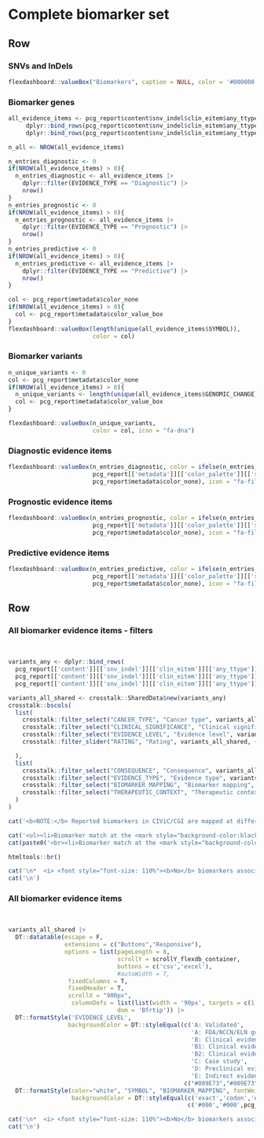 Complete biomarker set {data-navmenu="SNVs and InDels"}
==================================================================

Row
-------------------------------------

### SNVs and InDels

```r
flexdashboard::valueBox("Biomarkers", caption = NULL, color = '#000000', icon = NULL)
```

### Biomarker genes

```r

all_evidence_items <- pcg_report$content$snv_indel$clin_eitem$any_ttype$diagnostic$any |>
     dplyr::bind_rows(pcg_report$content$snv_indel$clin_eitem$any_ttype$prognostic$any) |>
     dplyr::bind_rows(pcg_report$content$snv_indel$clin_eitem$any_ttype$predictive$any)

n_all <- NROW(all_evidence_items)

n_entries_diagnostic <- 0
if(NROW(all_evidence_items) > 0){
  n_entries_diagnostic <- all_evidence_items |>
    dplyr::filter(EVIDENCE_TYPE == "Diagnostic") |>
    nrow()
}
n_entries_prognostic <- 0
if(NROW(all_evidence_items) > 0){
  n_entries_prognostic <- all_evidence_items |>
    dplyr::filter(EVIDENCE_TYPE == "Prognostic") |>
    nrow()
}
n_entries_predictive <- 0
if(NROW(all_evidence_items) > 0){
  n_entries_predictive <- all_evidence_items |>
    dplyr::filter(EVIDENCE_TYPE == "Predictive") |>
    nrow()
}

col <- pcg_report$metadata$color_none
if(NROW(all_evidence_items) > 0){
  col <- pcg_report$metadata$color_value_box
}
flexdashboard::valueBox(length(unique(all_evidence_items$SYMBOL)), 
                        color = col)

```

### Biomarker variants

```r
n_unique_variants <- 0
col <- pcg_report$metadata$color_none
if(NROW(all_evidence_items) > 0){
  n_unique_variants <- length(unique(all_evidence_items$GENOMIC_CHANGE))
  col <- pcg_report$metadata$color_value_box
}

flexdashboard::valueBox(n_unique_variants, 
                        color = col, icon = "fa-dna")
```


### Diagnostic evidence items

```r

flexdashboard::valueBox(n_entries_diagnostic, color = ifelse(n_entries_diagnostic > 0,
                        pcg_report[['metadata']][['color_palette']][['success']][['values']][1],
                        pcg_report$metadata$color_none), icon = "fa-file-prescription")
```

### Prognostic evidence items

```r
flexdashboard::valueBox(n_entries_prognostic, color = ifelse(n_entries_prognostic > 0,
                        pcg_report[['metadata']][['color_palette']][['success']][['values']][1],
                        pcg_report$metadata$color_none), icon = "fa-file-prescription")
```

### Predictive evidence items

```r
flexdashboard::valueBox(n_entries_predictive, color = ifelse(n_entries_predictive > 0,
                        pcg_report[['metadata']][['color_palette']][['success']][['values']][1],
                        pcg_report$metadata$color_none), icon = "fa-file-prescription")
```


Row
-----------------------------------------------------

### All biomarker evidence items - filters {data-padding=15 data-width=300}

<br>

```r

variants_any <- dplyr::bind_rows(
  pcg_report[['content']][['snv_indel']][['clin_eitem']][['any_ttype']][['diagnostic']][['any']],
  pcg_report[['content']][['snv_indel']][['clin_eitem']][['any_ttype']][['predictive']][['any']],
  pcg_report[['content']][['snv_indel']][['clin_eitem']][['any_ttype']][['prognostic']][['any']])

variants_all_shared <- crosstalk::SharedData$new(variants_any)
crosstalk::bscols(
  list(
    crosstalk::filter_select("CANCER_TYPE", "Cancer type", variants_all_shared, ~CANCER_TYPE),
    crosstalk::filter_select("CLINICAL_SIGNIFICANCE", "Clinical significance", variants_all_shared, ~CLINICAL_SIGNIFICANCE),
    crosstalk::filter_select("EVIDENCE_LEVEL", "Evidence level", variants_all_shared, ~EVIDENCE_LEVEL),
    crosstalk::filter_slider("RATING", "Rating", variants_all_shared, ~RATING, min = 0, max = 5, step = 1, ticks = T)

  ),
  list(
    crosstalk::filter_select("CONSEQUENCE", "Consequence", variants_all_shared, ~CONSEQUENCE),
    crosstalk::filter_select("EVIDENCE_TYPE", "Evidence type", variants_all_shared, ~EVIDENCE_TYPE),
    crosstalk::filter_select("BIOMARKER_MAPPING", "Biomarker mapping", variants_all_shared, ~BIOMARKER_MAPPING),
    crosstalk::filter_select("THERAPEUTIC_CONTEXT", "Therapeutic context", variants_all_shared, ~THERAPEUTIC_CONTEXT)
  )
)


```


```r

cat('<b>NOTE:</b> Reported biomarkers in CIViC/CGI are mapped at different resolutions (i.e. filter <b>Biomarker mapping</b>). The accuracy of a match between variants in the tumor sample and the reported biomarkers will vary accordingly (highlighted by gene symbols with different color backgrounds):\n\n')

cat('<ul><li>Biomarker match at the <mark style="background-color:black; font-weight:bold; color:white">exact variant/codon level</mark></li>')
cat(paste0('<br><li>Biomarker match at the <mark style="background-color:', pcg_report[['metadata']][['color_palette']][['warning']][['values']][1],'; color:white; font-weight:bold">exon/gene level</mark></li></ul>\n'))

htmltools::br()
```


```r
cat('\n*  <i> <font style="font-size: 110%"><b>No</b> biomarkers associated with variants in the tumor sample.</i></font>', sep='\n')
cat('\n')
```


### All biomarker evidence items {data-padding=15}

<br>

```r

variants_all_shared |>
  DT::datatable(escape = F, 
                extensions = c("Buttons","Responsive"), 
                options = list(pageLength = 8, 
                               scrollY = scrollY_flexdb_container,
                               buttons = c('csv','excel'), 
                               #autoWidth = T, 
                 fixedColumns = T,
                 fixedHeader = T,
                 scrollX = "900px",
                  columnDefs = list(list(width = '90px', targets = c(1,2,3,4,5,6))),
                               dom = 'Bfrtip')) |>
  DT::formatStyle('EVIDENCE_LEVEL', 
                 backgroundColor = DT::styleEqual(c('A: Validated',
                                                    'A: FDA/NCCN/ELN guidelines',
                                                    'B: Clinical evidence',
                                                    'B1: Clinical evidence: late trials',
                                                    'B2: Clinical evidence: early trials',
                                                    'C: Case study',
                                                    'D: Preclinical evidence',
                                                    'E: Indirect evidence'), 
                                                  c("#009E73","#009E73","#56B4E9", "#56B4E9","#56B4E9","#0072B2","#E69F00", "#F0E442"))) |>
  DT::formatStyle(color="white", "SYMBOL", "BIOMARKER_MAPPING", fontWeight = 'bold', `text-align` = 'center',
                  backgroundColor = DT::styleEqual(c('exact','codon','exon','gene'), 
                                                   c('#000','#000',pcg_report[['metadata']][['color_palette']][['warning']][['values']][1], pcg_report[['metadata']][['color_palette']][['warning']][['values']][1])))

```


```r
cat('\n*  <i> <font style="font-size: 110%"><b>No</b> biomarkers associated with variants in the tumor sample .</i></font>',sep='\n')
cat('\n')
```

